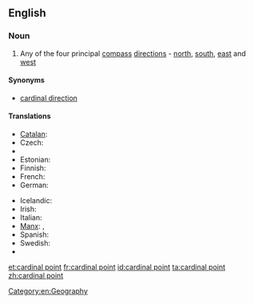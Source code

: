 ==English==
{{wikipedia|Cardinal point}}
===Noun===
{{en-noun|sg=[[cardinal]] [[point]]}}

# Any of the four principal [[compass]] [[direction]]s - [[north]], [[south]], [[east]] and [[west]]

====Synonyms====
* [[cardinal direction]]

====Translations====
{{trans-top|cardinal point}}
* [[Catalan]]: {{t-|ca|punt cardinal|m}}
* Czech: {{t+|cs|světová strana|f}}
* {{trreq|eo}}
* Estonian: {{t-|et|põhi-ilmakaar}}
* Finnish: {{t-|fi|pääilmansuunta}}
* French: {{t+|fr|point cardinal|m}}
* German: {{t+|de|Haupthimmelsrichtung|f}}
{{trans-mid}}
* Icelandic: {{t-|is|höfuðátt|f}}
* Irish: {{t-|ga|príomhaird|f}}
* Italian: {{t-|it|punto cardinale|m}}
* [[Manx]]: {{t-|gv|bun-ard|f}}, {{t-|gv|ard-ard}}
* Spanish: {{t-|es|punto cardinal|m}}
* Swedish: {{t+|sv|kardinalstreck|n}}
* {{trreq|vo}}
{{trans-bottom}}

[[Category:en:Geography]]

[[et:cardinal point]]
[[fr:cardinal point]]
[[id:cardinal point]]
[[ta:cardinal point]]
[[zh:cardinal point]]